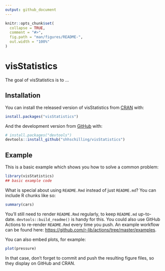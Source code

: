 ```yaml
---
output: github_document
---
```


<!-- README.md is generated from README.Rmd. Please edit that file -->

```r
knitr::opts_chunk$set(
  collapse = TRUE,
  comment = "#>",
  fig.path = "man/figures/README-",
  out.width = "100%"
)
```

# visStatistics

<!-- badges: start -->
<!-- badges: end -->

The goal of visStatistics is to ...

## Installation

You can install the released version of visStatistics from [CRAN](https://CRAN.R-project.org) with:

``` r
install.packages("visStatistics")
```

And the development version from [GitHub](https://github.com/) with:

``` r
# install.packages("devtools")
devtools::install_github("shhschilling/visStatistics")
```
## Example

This is a basic example which shows you how to solve a common problem:

```r
library(visStatistics)
## basic example code
```

What is special about using `README.Rmd` instead of just `README.md`? You can include R chunks like so:

```r
summary(cars)
```

You'll still need to render `README.Rmd` regularly, to keep `README.md` up-to-date. `devtools::build_readme()` is handy for this. You could also use GitHub Actions to re-render `README.Rmd` every time you push. An example workflow can be found here: <https://github.com/r-lib/actions/tree/master/examples>.

You can also embed plots, for example:

```r
plot(pressure)
```

In that case, don't forget to commit and push the resulting figure files, so they display on GitHub and CRAN.
